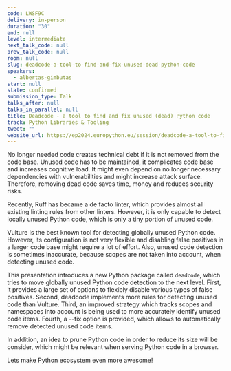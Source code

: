 ```yaml
---
code: LWSF9C
delivery: in-person
duration: "30"
end: null
level: intermediate
next_talk_code: null
prev_talk_code: null
room: null
slug: deadcode-a-tool-to-find-and-fix-unused-dead-python-code
speakers:
  - albertas-gimbutas
start: null
state: confirmed
submission_type: Talk
talks_after: null
talks_in_parallel: null
title: Deadcode - a tool to find and fix unused (dead) Python code
track: Python Libraries & Tooling
tweet: ""
website_url: https://ep2024.europython.eu/session/deadcode-a-tool-to-find-and-fix-unused-dead-python-code
---
```


No longer needed code creates technical debt if it is not removed from the code
base. Unused code has to be maintained, it complicates code base and increases
cognitive load. It might even depend on no longer necessary dependencies with
vulnerabilities and might increase attack surface. Therefore, removing dead code
saves time, money and reduces security risks.

Recently, Ruff has became a de facto linter, which provides almost all existing
linting rules from other linters. However, it is only capable to detect locally
unused Python code, which is only a tiny portion of unused code.

Vulture is the best known tool for detecting globally unused Python code.
However, its configuration is not very flexible and disabling false positives in
a larger code base might require a lot of effort. Also, unused code detection is
sometimes inaccurate, because scopes are not taken into account, when detecting
unused code.

This presentation introduces a new Python package called `deadcode`, which tries
to move globally unused Python code detection to the next level. First, it
provides a large set of options to flexibly disable various types of false
positives. Second, deadcode implements more rules for detecting unused code than
Vulture. Third, an improved strategy which tracks scopes and namespaces into
account is being used to more accurately identify unused code items. Fourth, a
--fix option is provided, which allows to automatically remove detected unused
code items.

In addition, an idea to prune Python code in order to reduce its size will be
consider, which might be relevant when serving Python code in a browser.

Lets make Python ecosystem even more awesome!
